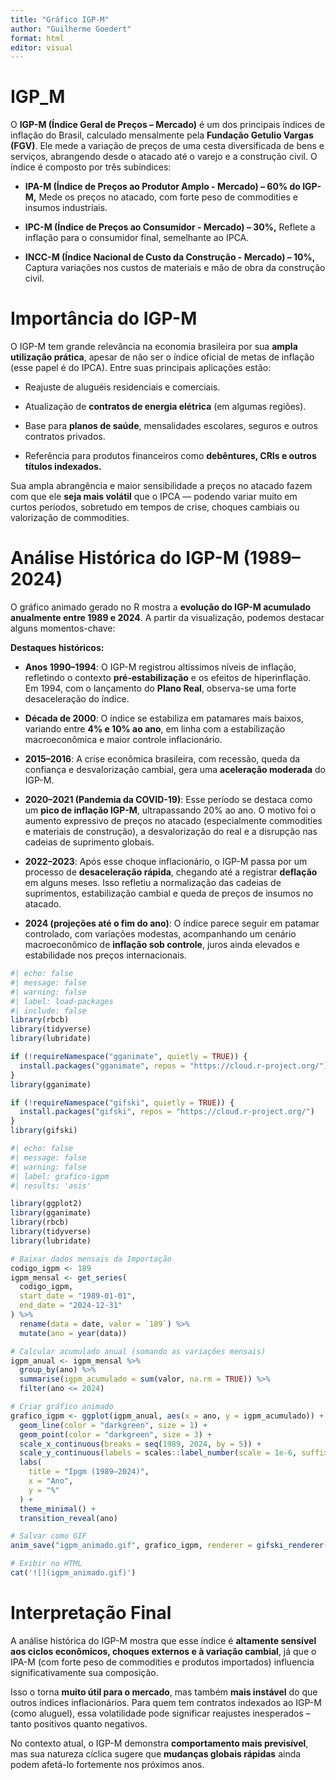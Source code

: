 ---
title: "Gráfico IGP-M"
author: "Guilherme Goedert"
format: html
editor: visual 
---

# **IGP_M**

O **IGP-M (Índice Geral de Preços – Mercado)** é um dos principais índices de inflação do Brasil, calculado mensalmente pela **Fundação Getulio Vargas (FGV)**. Ele mede a variação de preços de uma cesta diversificada de bens e serviços, abrangendo desde o atacado até o varejo e a construção civil. O índice é composto por três subíndices:

-   **IPA-M (Índice de Preços ao Produtor Amplo - Mercado) – 60% do IGP-M,** Mede os preços no atacado, com forte peso de commodities e insumos industriais.

-   **IPC-M (Índice de Preços ao Consumidor - Mercado) – 30%,** Reflete a inflação para o consumidor final, semelhante ao IPCA.

-   **INCC-M (Índice Nacional de Custo da Construção - Mercado) – 10%,** Captura variações nos custos de materiais e mão de obra da construção civil.

# **Importância do IGP-M**

O IGP-M tem grande relevância na economia brasileira por sua **ampla utilização prática**, apesar de não ser o índice oficial de metas de inflação (esse papel é do IPCA). Entre suas principais aplicações estão:

-   Reajuste de aluguéis residenciais e comerciais.

-   Atualização de **contratos de energia elétrica** (em algumas regiões).

-   Base para **planos de saúde**, mensalidades escolares, seguros e outros contratos privados.

-   Referência para produtos financeiros como **debêntures, CRIs e outros títulos indexados.**

Sua ampla abrangência e maior sensibilidade a preços no atacado fazem com que ele **seja mais volátil** que o IPCA — podendo variar muito em curtos períodos, sobretudo em tempos de crise, choques cambiais ou valorização de commodities.

# Análise Histórica do IGP-M (1989–2024)

O gráfico animado gerado no R mostra a **evolução do IGP-M acumulado anualmente entre 1989 e 2024**. A partir da visualização, podemos destacar alguns momentos-chave:

**Destaques históricos:**

-   **Anos 1990–1994**: O IGP-M registrou altíssimos níveis de inflação, refletindo o contexto **pré-estabilização** e os efeitos de hiperinflação. Em 1994, com o lançamento do **Plano Real**, observa-se uma forte desaceleração do índice.

-   **Década de 2000**: O índice se estabiliza em patamares mais baixos, variando entre **4% e 10% ao ano**, em linha com a estabilização macroeconômica e maior controle inflacionário.

-   **2015–2016**: A crise econômica brasileira, com recessão, queda da confiança e desvalorização cambial, gera uma **aceleração moderada** do IGP-M.

-   **2020–2021 (Pandemia da COVID-19)**: Esse período se destaca como um **pico de inflação IGP-M**, ultrapassando 20% ao ano. O motivo foi o aumento expressivo de preços no atacado (especialmente commodities e materiais de construção), a desvalorização do real e a disrupção nas cadeias de suprimento globais.

-   **2022–2023**: Após esse choque inflacionário, o IGP-M passa por um processo de **desaceleração rápida**, chegando até a registrar **deflação** em alguns meses. Isso refletiu a normalização das cadeias de suprimentos, estabilização cambial e queda de preços de insumos no atacado.

-   **2024 (projeções até o fim do ano)**: O índice parece seguir em patamar controlado, com variações modestas, acompanhando um cenário macroeconômico de **inflação sob controle**, juros ainda elevados e estabilidade nos preços internacionais.

```{r}
#| echo: false
#| message: false
#| warning: false
#| label: load-packages
#| include: false
library(rbcb)
library(tidyverse)
library(lubridate)

if (!requireNamespace("gganimate", quietly = TRUE)) {
  install.packages("gganimate", repos = "https://cloud.r-project.org/")
}
library(gganimate)

if (!requireNamespace("gifski", quietly = TRUE)) {
  install.packages("gifski", repos = "https://cloud.r-project.org/")
}
library(gifski)
```

```{r}
#| echo: false
#| message: false
#| warning: false
#| label: grafico-igpm
#| results: 'asis'

library(ggplot2)
library(gganimate)
library(rbcb)
library(tidyverse)
library(lubridate)

# Baixar dados mensais da Importação
codigo_igpm <- 189
igpm_mensal <- get_series(
  codigo_igpm,
  start_date = "1989-01-01",
  end_date = "2024-12-31"
) %>%
  rename(data = date, valor = `189`) %>%
  mutate(ano = year(data))

# Calcular acumulado anual (somando as variações mensais)
igpm_anual <- igpm_mensal %>%
  group_by(ano) %>%
  summarise(igpm_acumulado = sum(valor, na.rm = TRUE)) %>%
  filter(ano <= 2024)

# Criar gráfico animado
grafico_igpm <- ggplot(igpm_anual, aes(x = ano, y = igpm_acumulado)) +
  geom_line(color = "darkgreen", size = 1) +
  geom_point(color = "darkgreen", size = 3) +
  scale_x_continuous(breaks = seq(1989, 2024, by = 5)) +
  scale_y_continuous(labels = scales::label_number(scale = 1e-6, suffix = " mi")) +
  labs(
    title = "Ipgm (1989–2024)",
    x = "Ano",
    y = "%"
  ) +
  theme_minimal() +
  transition_reveal(ano)

# Salvar como GIF
anim_save("igpm_animado.gif", grafico_igpm, renderer = gifski_renderer())

# Exibir no HTML
cat('![](igpm_animado.gif)')
```

# Interpretação Final

A análise histórica do IGP-M mostra que esse índice é **altamente sensível aos ciclos econômicos, choques externos e à variação cambial**, já que o IPA-M (com forte peso de commodities e produtos importados) influencia significativamente sua composição.

Isso o torna **muito útil para o mercado**, mas também **mais instável** do que outros índices inflacionários. Para quem tem contratos indexados ao IGP-M (como aluguel), essa volatilidade pode significar reajustes inesperados – tanto positivos quanto negativos.

No contexto atual, o IGP-M demonstra **comportamento mais previsível**, mas sua natureza cíclica sugere que **mudanças globais rápidas** ainda podem afetá-lo fortemente nos próximos anos.
